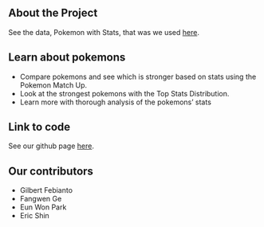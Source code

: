 ## About the Project
See the data, Pokemon with Stats, that was we used [here](https://www.kaggle.com/abcsds/pokemon).

## Learn about pokemons
* Compare pokemons and see which is stronger based on stats using the Pokemon Match Up.
* Look at the strongest pokemons with the Top Stats Distribution.
* Learn more with thorough analysis of the pokemons' stats

## Link to code
See our github page [here](https://github.com/ewpark97/pokemon.git).

## Our contributors
* Gilbert Febianto
* Fangwen Ge
* Eun Won Park
* Eric Shin